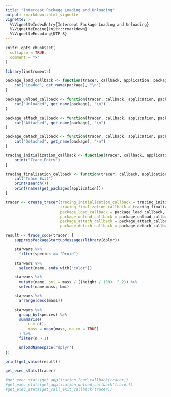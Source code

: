 ```yaml
---
title: "Intercept Package Loading and Unloading"
output: rmarkdown::html_vignette
vignette: >
  %\VignetteIndexEntry{Intercept Package Loading and Unloading}
  %\VignetteEngine{knitr::rmarkdown}
  %\VignetteEncoding{UTF-8}
---
```


```r
knitr::opts_chunk$set(
  collapse = TRUE,
  comment = ">"
)
```

```r
library(instrumentr)
```

```r

package_load_callback <- function(tracer, callback, application, package) {
    cat("Loaded", get_name(package), "\n")
}

package_unload_callback <- function(tracer, callback, application, package) {
    cat("Unloaded", get_name(package), "\n")
}

package_attach_callback <- function(tracer, callback, application, package) {
    cat("Attached", get_name(package), "\n")
}

package_detach_callback <- function(tracer, callback, application, package) {
    cat("Detached", get_name(package), "\n")
}

tracing_initialization_callback <- function(tracer, callback, application) {
    print("Trace Entry")
}

tracing_finalization_callback <- function(tracer, callback, application) {
    cat("Trace Exit")
    print(search())
    print(names(get_packages(application)))
}

tracer <- create_tracer(tracing_initialization_callback = tracing_initialization_callback,
                        tracing_finalization_callback = tracing_finalization_callback,
                        package_load_callback = package_load_callback,
                        package_unload_callback = package_unload_callback,
                        package_attach_callback = package_attach_callback,
                        package_detach_callback = package_detach_callback)
```

```r
result <- trace_code(tracer, {
    suppressPackageStartupMessages(library(dplyr))

    starwars %>%
      filter(species == "Droid")

    starwars %>%
      select(name, ends_with("color"))

    starwars %>%
      mutate(name, bmi = mass / ((height / 100)  ^ 2)) %>%
      select(name:mass, bmi)

    starwars %>%
      arrange(desc(mass))

    starwars %>%
      group_by(species) %>%
      summarise(
          n = n(),
          mass = mean(mass, na.rm = TRUE)
      ) %>%
      filter(n > 1)

      unloadNamespace("dplyr")
})

print(get_value(result))

get_exec_stats(tracer)

#get_exec_stats(get_application_load_callback(tracer))
#get_exec_stats(get_application_unload_callback(tracer))
#get_exec_stats(get_call_exit_callback(tracer))
```
